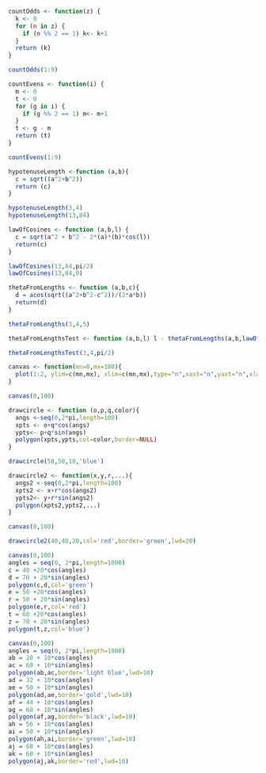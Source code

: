 ```r
countOdds <- function(z) {
  k <- 0
  for (n in z) {
    if (n %% 2 == 1) k<- k+1
  }
  return (k)
}

countOdds(1:9)

countEvens <- function(i) {
  m <- 0
  t <- 0
  for (g in i) {
    if (g %% 2 == 1) m<- m+1
  }
  t <- g - m
  return (t)
}

countEvens(1:9)

hypotenuseLength <-function (a,b){
  c = sqrt((a^2+b^2))
  return (c)
}

hypotenuseLength(3,4)
hypotenuseLength(13,84)

lawOfCosines <- function (a,b,l) {
  c = sqrt(a^2 + b^2 - 2*(a)*(b)*cos(l))
  return(c)
}

lawOfCosines(13,84,pi/2)
lawOfCosines(13,84,0)

thetaFromLengths <- function (a,b,c){
  d = acos(sqrt((a^2+b^2-c^2))/(2*a*b))
  return(d)
}

thetaFromLengths(3,4,5)

thetaFromLengthsTest <- function (a,b,l) l - thetaFromLengths(a,b,lawOfCosines(a,b,l))

thetaFromLengthsTest(3,4,pi/2)

canvas <- function(mn=0,mx=100){
  plot(1:2, ylim=c(mn,mx), xlim=c(mn,mx),type="n",xaxt="n",yaxt="n",xlab="",ylab="",bty="n",asp=1)
}

canvas(0,100)

drawcircle <- function (o,p,q,color){
  angs <-seq(0,2*pi,length=100)
  xpts <- o+q*cos(angs)
  ypts<- p+q*sin(angs)
  polygon(xpts,ypts,col=color,border=NULL)
}

drawcircle(50,50,10,'blue')

drawcircle2 <- function(x,y,r,...){
  angs2 <-seq(0,2*pi,length=100)
  xpts2 <- x+r*cos(angs2)
  ypts2<- y+r*sin(angs2)
  polygon(xpts2,ypts2,...)
}

canvas(0,100)

drawcircle2(40,40,20,col='red',border='green',lwd=20)

canvas(0,100)
angles = seq(0, 2*pi,length=1000)
c = 40 +20*cos(angles)
d = 70 + 20*sin(angles)
polygon(c,d,col='green')
e = 50 +20*cos(angles)
r = 50 + 20*sin(angles)
polygon(e,r,col='red')
t = 60 +20*cos(angles)
z = 70 + 20*sin(angles)
polygon(t,z,col='blue')

canvas(0,100)
angles = seq(0, 2*pi,length=1000)
ab = 20 + 10*cos(angles)
ac = 60 + 10*sin(angles)
polygon(ab,ac,border='light blue',lwd=10)
ad = 32 + 10*cos(angles)
ae = 50 + 10*sin(angles)
polygon(ad,ae,border='gold',lwd=10)
af = 44 + 10*cos(angles)
ag = 60 + 10*sin(angles)
polygon(af,ag,border='black',lwd=10)
ah = 56 + 10*cos(angles)
ai = 50 + 10*sin(angles)
polygon(ah,ai,border='green',lwd=10)
aj = 68 + 10*cos(angles)
ak = 60 + 10*sin(angles)
polygon(aj,ak,border='red',lwd=10)
```
